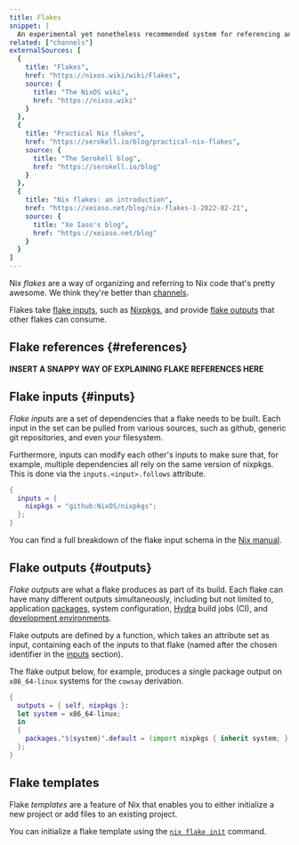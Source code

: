 ```yaml
---
title: Flakes
snippet: |
  An experimental yet nonetheless recommended system for referencing and sharing [Nix code](/concepts/nix-language) and Nix artifacts like [packages](/concepts/packages)
related: ["channels"]
externalSources: [
  {
    title: "Flakes",
    href: "https://nixos.wiki/wiki/Flakes",
    source: {
      title: "The NixOS wiki",
      href: "https://nixos.wiki"
    }
  },
  {
    title: "Practical Nix flakes",
    href: "https://serokell.io/blog/practical-nix-flakes",
    source: {
      title: "The Serokell blog",
      href: "https://serokell.io/blog"
    }
  },
  {
    title: "Nix flakes: an introduction",
    href: "https://xeiaso.net/blog/nix-flakes-1-2022-02-21",
    source: {
      title: "Xe Iaso's blog",
      href: "https://xeiaso.net/blog"
    }
  }
]
---
```


Nix *flakes* are a way of organizing and referring to Nix code that's pretty awesome. We think they're better than [channels](/concepts/channels).

Flakes take [flake inputs](/concepts/flake-inputs), such as [Nixpkgs](/concepts/nixpkgs), and provide [flake outputs](/concepts/flake-outputs) that other flakes can consume.

## Flake references \{#references}

**INSERT A SNAPPY WAY OF EXPLAINING FLAKE REFERENCES HERE**

## Flake inputs \{#inputs}

*Flake inputs* are a set of dependencies that a flake needs to be built.
Each input in the set can be pulled from various sources, such as github, generic git repositories, and even your filesystem.

Furthermore, inputs can modify each other's inputs to make sure that,
for example, multiple dependencies all rely on the same version of nixpkgs.
This is done via the `inputs.<input>.follows` attribute.

```nix filename=flake.nix
{
  inputs = {
    nixpkgs = "github:NixOS/nixpkgs";
  };
}
```

You can find a full breakdown of the flake input schema in the [Nix manual][manual].


## Flake outputs \{#outputs}

*Flake outputs* are what a flake produces as part of its build.
Each flake can have many different outputs simultaneously, including but not limited to, application [packages], system configuration, [Hydra] build jobs (CI), and [development environments][env].

Flake outputs are defined by a function, which takes an attribute set as input, containing each of the inputs to that flake (named after the chosen identifier in the [inputs](#inputs) section).

The flake output below, for example, produces a single package output on `x86_64-linux` systems for the `cowsay` derivation.

```nix filename=flake.nix
{
  outputs = { self, nixpkgs }:
  let system = x86_64-linux;
  in
  {
    packages."${system}".default = (import nixpkgs { inherit system; }).cowsay;
  };
}
```

## Flake templates

Flake *templates* are a feature of Nix that enables you to either initialize a new project or add files to an existing project.

You can initialize a flake template using the [`nix flake init`][init] command.

[env]: /concepts/dev-env
[hydra]: https://github.com/NixOS/hydra
[init]: https://nixos.org/manual/nix/stable/command-ref/new-cli/nix3-flake-init
[manual]: https://nixos.org/manual/nix/stable/command-ref/new-cli/nix3-flake#flake-inputs
[packages]: /concepts/packages
